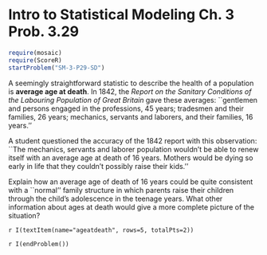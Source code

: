 Intro to Statistical Modeling Ch. 3 Prob. 3.29
========================================================
```{r include=FALSE}
require(mosaic)
require(ScoreR)
startProblem("SM-3-P29-SD")
```

A seemingly straightforward statistic to describe the health of a population is **average age at death**.  In 1842, the *Report on the Sanitary Conditions of the Labouring Population of Great Britain* gave these averages: ``gentlemen and persons engaged in the professions, 45 years; tradesmen and their families, 26 years; mechanics, servants and laborers, and their families, 16 years.''

A student questioned the accuracy of the 1842 report with this observation: ``The mechanics, servants and laborer population wouldn't be able to renew itself with an average age at death of 16 years. Mothers would be dying so early in life that they couldn't possibly raise their kids.''

Explain how an average age of death of 16 years could be quite consistent with a ``normal'' family structure in which parents raise their children through the child's adolescence in the teenage years. What other
information about ages at death would give a more complete picture of
the situation? 

`r I(textItem(name="ageatdeath", rows=5, totalPts=2))`

`r I(endProblem())`